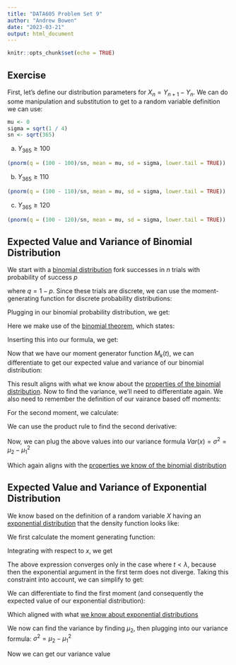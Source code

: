 ```yaml
---
title: "DATA605 Problem Set 9"
author: "Andrew Bowen"
date: "2023-03-21"
output: html_document
---
```


```r
knitr::opts_chunk$set(echo = TRUE)
```

## Exercise 

First, let's define our distribution parameters for $X_n = Y_{n + 1} - Y_{n}$. We can do some manipulation and substitution to get to a random variable definition we can use:

\begin{aligned}
  X_n = Y_{n + 1} - Y_{n}
  Y_{n+1} = X_n + Y_n
\end{aligned}

```r
mu <- 0
sigma = sqrt(1 / 4)
sn <- sqrt(365)
```

a. $Y_{365} \ge 100$ 
```r
(pnorm(q = (100 - 100)/sn, mean = mu, sd = sigma, lower.tail = TRUE))
```


b. $Y_{365} \ge 110$ 
```r
(pnorm(q = (100 - 110)/sn, mean = mu, sd = sigma, lower.tail = TRUE))
```


c. $Y_{365} \ge 120$ 
```r
(pnorm(q = (100 - 120)/sn, mean = mu, sd = sigma, lower.tail = TRUE))
```

## Expected Value and Variance of Binomial Distribution
We start with a [binomial distribution](https://en.wikipedia.org/wiki/Binomial_distribution) for$k$ successes in $n$ trials with probability of success $p$

\begin{aligned}
  P(k: n, p) = {n \choose k}p^kq^{n-k}
\end{aligned}

where $q = 1 - p$. Since these trials are discrete, we can use the moment-generating function for discrete probability distributions:

\begin{aligned}
  M_x(t) = \sum_{x}e^{tx}P(x)
\end{aligned}

Plugging in our binomial probability distribution, we get:

\begin{aligned}
  M_k(t) = \sum_{k}e^{tk}{n \choose k}p^kq^{n-k} \newline
         = \sum_{k}{n \choose k}(pe^t)^kq^{n-k}
\end{aligned}

Here we make use of the [binomial theorem](https://en.wikipedia.org/wiki/Binomial_theorem#Statement), which states:

\begin{aligned}
  (x + y)^n = \sum_{k=0}^{n}{n \choose k}x^ky^{n-k}
\end{aligned}

Inserting this into our formula, we get:

\begin{aligned}
  M_k(t) = \sum_{k}{n \choose k}(pe^t)^kq^{n-k} \newline
  M_k(t) = (pe^t + q)^n
\end{aligned}

Now that we have our moment generator function $M_k(t)$, we can differentiate to get our expected value and variance of our binomial distribution:

\begin{aligned}
  E(X) = \mu_1 = M_k'(0) = n(pe^t + q)^{n-1}pe^t \rvert_{t=0} \newline
       = n(pe^0 + 1 - p)^{n-1}pe^0 \newline
       = np
\end{aligned}

This result aligns with what we know about the [properties of the binomial distribution](https://en.wikipedia.org/wiki/Binomial_distribution#Properties). Now to find the variance, we'll need to differentiate again. We also need to remember the definition of our vairance based off moments:

\begin{aligned}
  \sigma^2 = E(X^2) - E(X)^2 = \mu_2 - \mu_{1}^{2}
\end{aligned}

For the second moment, we calculate:

\begin{aligned}
  Var(X) = \mu_2 = M_k''(0) = \frac{d}{\,dt}(n(pe^t + q)^{n-1}pe^t) \rvert_{t=0}
\end{aligned}

We can use the product rule to find the second derivative:

\begin{aligned}
   M_k''(0) = n(n-1)(pe^t + q)^{n - 2}p^2e^2t + n(pe^t + q)^{n-1}pe^t \rvert_{t=0} \newline
            = n(n-1)(pe^0 + q)^{n - 2}p^2e^0 + n(pe^t + q)^{n-1}pe^0 \newline
            = n(n-1)p + np \newline
            = n^2p^2 - np^2 + np
\end{aligned}

Now, we can plug the above values into our variance formula $Var(x) = \sigma^2 = \mu_2 - \mu_1^2$

\begin{aligned}
  \sigma^2 = n^2p^2 - np^2 + np - n^2p^2 \newline
           = np - np^2 = np(1 - p)
  
\end{aligned}

Which again aligns with the [properties we know of the binomial distribution](https://en.wikipedia.org/wiki/Binomial_theorem#Statement)

## Expected Value and Variance of Exponential Distribution
We know based on the definition of a random variable $X$ having an [exponential distribution](https://en.wikipedia.org/wiki/Exponential_distribution) that the density function looks like:

\begin{aligned}
  f_X(x) = \begin{cases}
    \lambda e^{-\lambda x} & \text{if } x \ge 0\\
    0  &otherwise
  \end{cases}
\end{aligned}

We first calculate the moment generating function:

\begin{aligned}
  M_x(t) = \int_{0}^{\infty}e^{tx}f(x)\,dx \newline
         = \int_{0}^{\infty}e^{tx} \lambda e^{-\lambda x}\,dx \newline
         = \lambda \int_{0}^{\infty}e^{tx} e^{-\lambda x}\,dx \newline
         =  \lambda \int_{0}^{\infty} e^{x(t -\lambda )}\,dx
\end{aligned}

Integrating with respect to $x$, we get

\begin{aligned}
  M_x(t) = \frac{-\lambda}{t - \lambda} e^{x(t - \lambda)} \rvert_{0}^{\infty} \newline
         = \frac{-\lambda}{t - \lambda}\left ( e^{\infty(t - \lambda)} - e^0\right)
\end{aligned}

The above expression converges only in the case where $t < \lambda$, because then the exponential argument in the first term does not diverge. Taking this constraint into account, we can simplify to get:

\begin{aligned}
  M_x(t) = frac{-\lambda}{t - \lambda}, t < \lambda
\end{aligned}

We can differentiate to find the first moment (and consequently the expected value of our exponential distribution):

\begin{aligned}
  E(X) = \mu_1 = M_x'(0) = -\lambda \frac{d}{\,dt}((t - \lambda)^-1) \rvert_{t = 0} \newline
       = \frac{\lambda}{(t - \lambda)^2} \rvert_{t = 0}
       = \frac{\lambda}{\lambda^2} = \frac{1}{\lambda}
\end{aligned}

Which aligned with what [we know about exponential distributions](https://en.wikipedia.org/wiki/Exponential_distribution#Mean,_variance,_moments,_and_median)

We now can find the variance by finding $\mu_2$, then plugging into our variance formula: $\sigma^2 = \mu_2 - \mu_1^2$

\begin{aligned}
  \mu_2 = M_x''(0) = \frac{d}{\,dt}\left[ \frac{\lambda}{(t - \lambda)^2}\right] \rvert_{t=0} \newline
        = \frac{-2\lambda}{(t - \lambda)^3} \rvert_{t=0} \newline
        = \frac{-2\lambda}{\lambda^3} \newline
        = \frac{2}{\lambda^2}
\end{aligned}

Now we can get our variance value

\begin{aligned}
  Var(x) = \sigma^2 = \mu_2 - \mu_1^2 = \frac{2}{\lambda^2} - (\frac{1}{\lambda})^2 = \frac{1}{\lambda^2}
\end{aligned}